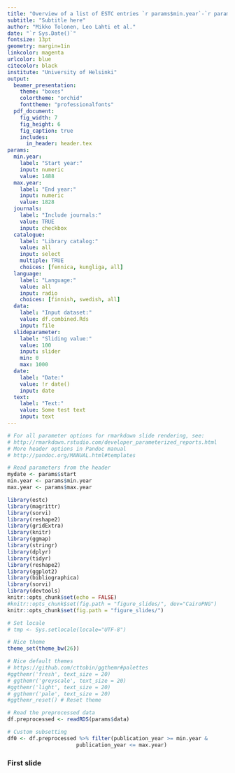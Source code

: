 ```yaml
---
title: "Overview of a list of ESTC entries `r params$min.year`-`r params$max.year`"
subtitle: "Subtitle here"
author: "Mikko Tolonen, Leo Lahti et al."
date: "`r Sys.Date()`"
fontsize: 13pt
geometry: margin=1in
linkcolor: magenta
urlcolor: blue
citecolor: black
institute: "University of Helsinki"
output: 
  beamer_presentation:
    theme: "boxes"
    colortheme: "orchid"
    fonttheme: "professionalfonts"
  pdf_document:
    fig_width: 7
    fig_height: 6
    fig_caption: true
    includes:
      in_header: header.tex
params:
  min.year: 
    label: "Start year:"
    input: numeric
    value: 1488
  max.year: 
    label: "End year:"
    input: numeric
    value: 1828
  journals:
    label: "Include journals:"
    value: TRUE
    input: checkbox
  catalogue:
    label: "Library catalog:"
    value: all
    input: select
    multiple: TRUE
    choices: [fennica, kungliga, all]
  language:
    label: "Language:"
    value: all
    input: radio
    choices: [finnish, swedish, all]
  data: 
    label: "Input dataset:"
    value: df.combined.Rds
    input: file
  slideparameter: 
    label: "Sliding value:"
    value: 100
    input: slider
    min: 0
    max: 1000
  date: 
    label: "Date:"
    value: !r date()
    input: date
  text: 
    label: "Text:"
    value: Some test text
    input: text
---
```


```r

# For all parameter options for rmarkdown slide rendering, see:
# http://rmarkdown.rstudio.com/developer_parameterized_reports.html
# More header options in Pandoc manual
# http://pandoc.org/MANUAL.html#templates

# Read parameters from the header
mydate <- params$start
min.year <- params$min.year
max.year <- params$max.year

library(estc)
library(magrittr)
library(sorvi)
library(reshape2)
library(gridExtra)
library(knitr)
library(ggmap)
library(stringr)
library(dplyr)
library(tidyr)
library(reshape2)
library(ggplot2)
library(bibliographica)
library(sorvi)
library(devtools)
knitr::opts_chunk$set(echo = FALSE)
#knitr::opts_chunk$set(fig.path = "figure_slides/", dev="CairoPNG")
knitr::opts_chunk$set(fig.path = "figure_slides/")

# Set locale
# tmp <- Sys.setlocale(locale="UTF-8") 

# Nice theme
theme_set(theme_bw(26))

# Nice default themes
# https://github.com/cttobin/ggthemr#palettes
#ggthemr('fresh', text_size = 20)
# ggthemr('greyscale', text_size = 20)
#ggthemr('light', text_size = 20)
# ggthemr('pale', text_size = 20)
#ggthemr_reset() # Reset theme
```


```r
# Read the preprocessed data
df.preprocessed <- readRDS(params$data)

# Custom subsetting
df0 <- df.preprocessed %>% filter(publication_year >= min.year &
			          publication_year <= max.year)
```


### First slide

